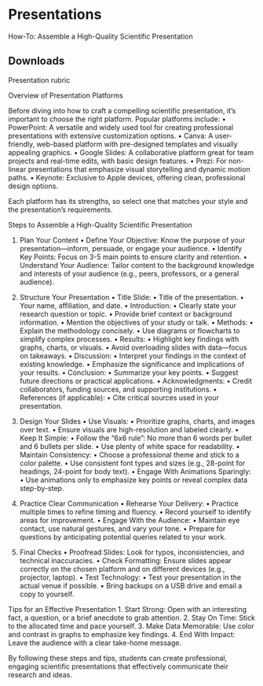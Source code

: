 # Presentations

How-To: Assemble a High-Quality Scientific Presentation

## Downloads
Presentation rubric

Overview of Presentation Platforms

Before diving into how to craft a compelling scientific presentation, it’s important to choose the right platform. Popular platforms include:
	•	PowerPoint: A versatile and widely used tool for creating professional presentations with extensive customization options.
	•	Canva: A user-friendly, web-based platform with pre-designed templates and visually appealing graphics.
	•	Google Slides: A collaborative platform great for team projects and real-time edits, with basic design features.
	•	Prezi: For non-linear presentations that emphasize visual storytelling and dynamic motion paths.
	•	Keynote: Exclusive to Apple devices, offering clean, professional design options.

Each platform has its strengths, so select one that matches your style and the presentation’s requirements.

Steps to Assemble a High-Quality Scientific Presentation

1. Plan Your Content
	•	Define Your Objective: Know the purpose of your presentation—inform, persuade, or engage your audience.
	•	Identify Key Points: Focus on 3-5 main points to ensure clarity and retention.
	•	Understand Your Audience: Tailor content to the background knowledge and interests of your audience (e.g., peers, professors, or a general audience).

2. Structure Your Presentation
	•	Title Slide:
	•	Title of the presentation.
	•	Your name, affiliation, and date.
	•	Introduction:
	•	Clearly state your research question or topic.
	•	Provide brief context or background information.
	•	Mention the objectives of your study or talk.
	•	Methods:
	•	Explain the methodology concisely.
	•	Use diagrams or flowcharts to simplify complex processes.
	•	Results:
	•	Highlight key findings with graphs, charts, or visuals.
	•	Avoid overloading slides with data—focus on takeaways.
	•	Discussion:
	•	Interpret your findings in the context of existing knowledge.
	•	Emphasize the significance and implications of your results.
	•	Conclusion:
	•	Summarize your key points.
	•	Suggest future directions or practical applications.
	•	Acknowledgments:
	•	Credit collaborators, funding sources, and supporting institutions.
	•	References (if applicable):
	•	Cite critical sources used in your presentation.

3. Design Your Slides
	•	Use Visuals:
	•	Prioritize graphs, charts, and images over text.
	•	Ensure visuals are high-resolution and labeled clearly.
	•	Keep It Simple:
	•	Follow the “6x6 rule”: No more than 6 words per bullet and 6 bullets per slide.
	•	Use plenty of white space for readability.
	•	Maintain Consistency:
	•	Choose a professional theme and stick to a color palette.
	•	Use consistent font types and sizes (e.g., 28-point for headings, 24-point for body text).
	•	Engage With Animations Sparingly:
	•	Use animations only to emphasize key points or reveal complex data step-by-step.

4. Practice Clear Communication
	•	Rehearse Your Delivery:
	•	Practice multiple times to refine timing and fluency.
	•	Record yourself to identify areas for improvement.
	•	Engage With the Audience:
	•	Maintain eye contact, use natural gestures, and vary your tone.
	•	Prepare for questions by anticipating potential queries related to your work.

5. Final Checks
	•	Proofread Slides: Look for typos, inconsistencies, and technical inaccuracies.
	•	Check Formatting: Ensure slides appear correctly on the chosen platform and on different devices (e.g., projector, laptop).
	•	Test Technology:
	•	Test your presentation in the actual venue if possible.
	•	Bring backups on a USB drive and email a copy to yourself.

Tips for an Effective Presentation
	1.	Start Strong: Open with an interesting fact, a question, or a brief anecdote to grab attention.
	2.	Stay On Time: Stick to the allocated time and pace yourself.
	3.	Make Data Memorable: Use color and contrast in graphs to emphasize key findings.
	4.	End With Impact: Leave the audience with a clear take-home message.

By following these steps and tips, students can create professional, engaging scientific presentations that effectively communicate their research and ideas.
